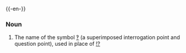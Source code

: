 {{-en-}}{{Punctuation marks}}
===Noun===
#The name of the symbol [[‽]] (a superimposed interrogation point and question point), used in place of [[!?]]